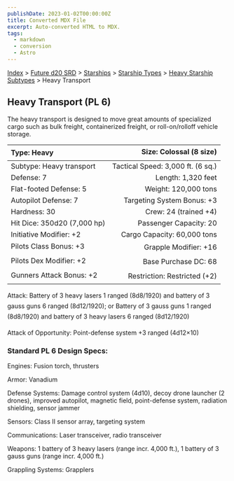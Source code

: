 ```yaml
---
publishDate: 2023-01-02T00:00:00Z
title: Converted MDX File
excerpt: Auto-converted HTML to MDX.
tags:
  - markdown
  - conversion
  - Astro
---
```






[Index](-index) > [Future d20 SRD](future-d20-srd-index) > [Starships](future-d20-srd-starships-index) > [Starship Types](future-d20-srd-starships-starship-types-index) > [Heavy Starship Subtypes](future-d20-srd-starships-starship-types-heavy-starship-subtypes-index) > Heavy Transport




## Heavy Transport (PL 6)


The heavy transport is designed to move great amounts of specialized cargo such as bulk freight, containerized freight, or roll-on/rolloff vehicle storage.


| Type: Heavy | Size: Colossal (8 size) |
| :------------- | --------------------------: |
| Subtype: Heavy transport | Tactical Speed: 3,000 ft. (6 sq.) |
| Defense: 7 | Length: 1,320 feet |
| Flat-footed Defense: 5 | Weight: 120,000 tons |
| Autopilot Defense: 7 | Targeting System Bonus: +3 |
| Hardness: 30 | Crew: 24 (trained +4) |
| Hit Dice: 350d20 (7,000 hp) | Passenger Capacity: 20 |
| Initiative Modifier: +2 | Cargo Capacity: 60,000 tons |
| Pilots Class Bonus: +3 | Grapple Modifier: +16 |
| Pilots Dex Modifier: +2 | Base Purchase DC: 68 |
| Gunners Attack Bonus: +2 | Restriction: Restricted (+2) |



Attack: Battery of 3 heavy lasers 1 ranged (8d8/1920) and battery of 3 gauss guns 6 ranged (8d12/1920); or Battery of 3 gauss guns 1 ranged (8d8/1920) and battery of 3 heavy lasers 6 ranged (8d12/1920)


Attack of Opportunity: Point-defense system +3 ranged (4d12×10)


### Standard PL 6 Design Specs:


Engines: Fusion torch, thrusters


Armor: Vanadium


Defense Systems: Damage control system (4d10), decoy drone launcher (2 drones), improved autopilot, magnetic field, point-defense system, radiation shielding, sensor jammer


Sensors: Class II sensor array, targeting system


Communications: Laser transceiver, radio transceiver


Weapons: 1 battery of 3 heavy lasers (range incr. 4,000 ft.), 1 battery of 3 gauss guns (range incr. 4,000 ft.)


Grappling Systems: Grapplers



